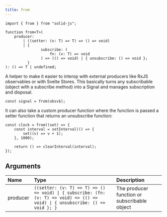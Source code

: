 ```yaml
---
title: from
---
```


```tsx
import { from } from "solid-js";

function from<T>(
	producer:
		| ((setter: (v: T) => T) => () => void)
		| {
				subscribe: (
					fn: (v: T) => void
				) => (() => void) | { unsubscribe: () => void };
		  }
): () => T | undefined;
```

A helper to make it easier to interop with external producers like RxJS observables or with Svelte Stores. This basically turns any subscribable (object with a subscribe method) into a Signal and manages subscription and disposal.

```tsx
const signal = from(obsv$);
```

It can also take a custom producer function where the function is passed a setter function that returns an unsubscribe function:

```tsx
const clock = from((set) => {
	const interval = setInterval(() => {
		set((v) => v + 1);
	}, 1000);

	return () => clearInterval(interval);
});
```

## Arguments

| Name | Type | Description |
| :-- | :-- | :-- |
| producer | `((setter: (v: T) => T) => () => void) \| { subscribe: (fn: (v: T) => void) => (() => void) \| { unsubscribe: () => void }; }` | The producer function or subscribable object |
